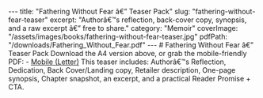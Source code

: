 --- title: "Fathering Without Fear â€” Teaser Pack" slug: "fathering-without-fear-teaser" excerpt: "Authorâ€™s reflection, back-cover copy, synopsis, and a raw excerpt â€” free to share." category: "Memoir" coverImage: "/assets/images/books/fathering-without-fear-teaser.jpg" pdfPath: "/downloads/Fathering_Without_Fear.pdf" --- # Fathering Without Fear â€” Teaser Pack Download the A4 version above, or grab the mobile-friendly PDF: - [Mobile (Letter)](/downloads/Fathering_Without_Fear_Teaser_Mobile.pdf) This teaser includes: Authorâ€™s Reflection, Dedication, Back Cover/Landing copy, Retailer description, One-page synopsis, Chapter snapshot, an excerpt, and a practical Reader Promise + CTA.
